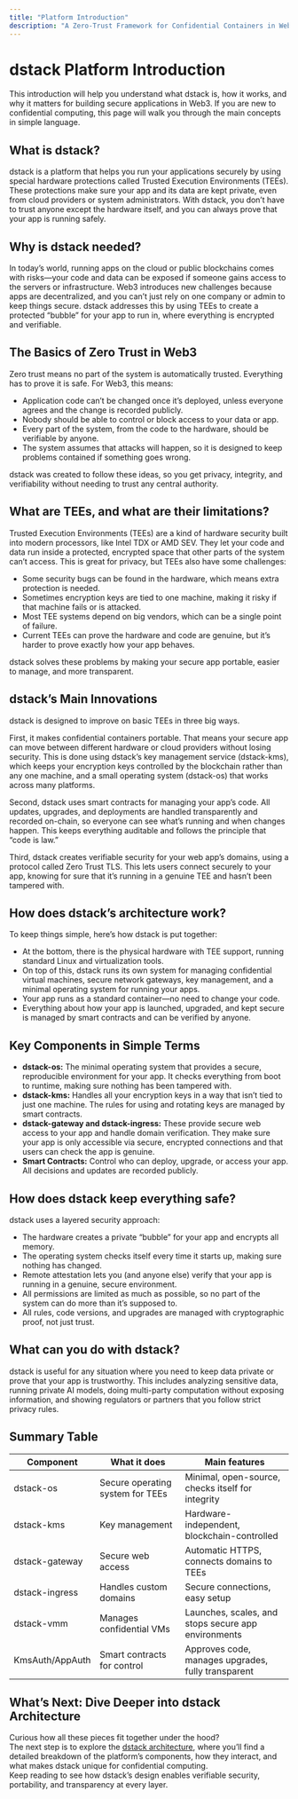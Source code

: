 ```yaml
---
title: "Platform Introduction"
description: "A Zero-Trust Framework for Confidential Containers in Web3"
---
```


# dstack Platform Introduction

This introduction will help you understand what dstack is, how it works, and why it matters for building secure applications in Web3. If you are new to confidential computing, this page will walk you through the main concepts in simple language.

## What is dstack?

dstack is a platform that helps you run your applications securely by using special hardware protections called Trusted Execution Environments (TEEs). These protections make sure your app and its data are kept private, even from cloud providers or system administrators. With dstack, you don’t have to trust anyone except the hardware itself, and you can always prove that your app is running safely.

## Why is dstack needed?

In today’s world, running apps on the cloud or public blockchains comes with risks—your code and data can be exposed if someone gains access to the servers or infrastructure. Web3 introduces new challenges because apps are decentralized, and you can’t just rely on one company or admin to keep things secure. dstack addresses this by using TEEs to create a protected “bubble” for your app to run in, where everything is encrypted and verifiable.

## The Basics of Zero Trust in Web3

Zero trust means no part of the system is automatically trusted. Everything has to prove it is safe. For Web3, this means: 
- Application code can’t be changed once it’s deployed, unless everyone agrees and the change is recorded publicly.
- Nobody should be able to control or block access to your data or app.
- Every part of the system, from the code to the hardware, should be verifiable by anyone.
- The system assumes that attacks will happen, so it is designed to keep problems contained if something goes wrong.

dstack was created to follow these ideas, so you get privacy, integrity, and verifiability without needing to trust any central authority.

## What are TEEs, and what are their limitations?

Trusted Execution Environments (TEEs) are a kind of hardware security built into modern processors, like Intel TDX or AMD SEV. They let your code and data run inside a protected, encrypted space that other parts of the system can’t access. This is great for privacy, but TEEs also have some challenges:
- Some security bugs can be found in the hardware, which means extra protection is needed.
- Sometimes encryption keys are tied to one machine, making it risky if that machine fails or is attacked.
- Most TEE systems depend on big vendors, which can be a single point of failure.
- Current TEEs can prove the hardware and code are genuine, but it’s harder to prove exactly how your app behaves.

dstack solves these problems by making your secure app portable, easier to manage, and more transparent.

## dstack’s Main Innovations

dstack is designed to improve on basic TEEs in three big ways.

First, it makes confidential containers portable. That means your secure app can move between different hardware or cloud providers without losing security. This is done using dstack’s key management service (dstack-kms), which keeps your encryption keys controlled by the blockchain rather than any one machine, and a small operating system (dstack-os) that works across many platforms.

Second, dstack uses smart contracts for managing your app’s code. All updates, upgrades, and deployments are handled transparently and recorded on-chain, so everyone can see what’s running and when changes happen. This keeps everything auditable and follows the principle that “code is law.”

Third, dstack creates verifiable security for your web app’s domains, using a protocol called Zero Trust TLS. This lets users connect securely to your app, knowing for sure that it’s running in a genuine TEE and hasn’t been tampered with.

## How does dstack’s architecture work?

To keep things simple, here’s how dstack is put together:

- At the bottom, there is the physical hardware with TEE support, running standard Linux and virtualization tools.
- On top of this, dstack runs its own system for managing confidential virtual machines, secure network gateways, key management, and a minimal operating system for running your apps.
- Your app runs as a standard container—no need to change your code.
- Everything about how your app is launched, upgraded, and kept secure is managed by smart contracts and can be verified by anyone.

## Key Components in Simple Terms

- **dstack-os:** The minimal operating system that provides a secure, reproducible environment for your app. It checks everything from boot to runtime, making sure nothing has been tampered with.
- **dstack-kms:** Handles all your encryption keys in a way that isn’t tied to just one machine. The rules for using and rotating keys are managed by smart contracts.
- **dstack-gateway and dstack-ingress:** These provide secure web access to your app and handle domain verification. They make sure your app is only accessible via secure, encrypted connections and that users can check the app is genuine.
- **Smart Contracts:** Control who can deploy, upgrade, or access your app. All decisions and updates are recorded publicly.

## How does dstack keep everything safe?

dstack uses a layered security approach:
- The hardware creates a private “bubble” for your app and encrypts all memory.
- The operating system checks itself every time it starts up, making sure nothing has changed.
- Remote attestation lets you (and anyone else) verify that your app is running in a genuine, secure environment.
- All permissions are limited as much as possible, so no part of the system can do more than it’s supposed to.
- All rules, code versions, and upgrades are managed with cryptographic proof, not just trust.

## What can you do with dstack?

dstack is useful for any situation where you need to keep data private or prove that your app is trustworthy. This includes analyzing sensitive data, running private AI models, doing multi-party computation without exposing information, and showing regulators or partners that you follow strict privacy rules.

## Summary Table

| Component          | What it does                             | Main features                                         |
|--------------------|------------------------------------------|-------------------------------------------------------|
| dstack-os          | Secure operating system for TEEs         | Minimal, open-source, checks itself for integrity     |
| dstack-kms         | Key management                           | Hardware-independent, blockchain-controlled           |
| dstack-gateway     | Secure web access                        | Automatic HTTPS, connects domains to TEEs             |
| dstack-ingress     | Handles custom domains                   | Secure connections, easy setup                        |
| dstack-vmm         | Manages confidential VMs                 | Launches, scales, and stops secure app environments   |
| KmsAuth/AppAuth    | Smart contracts for control              | Approves code, manages upgrades, fully transparent    |

## What’s Next: Dive Deeper into dstack Architecture

Curious how all these pieces fit together under the hood?  
The next step is to explore the [dstack architecture](/docs/overview/what-is-dstack), where you’ll find a detailed breakdown of the platform’s components, how they interact, and what makes dstack unique for confidential computing.  
Keep reading to see how dstack’s design enables verifiable security, portability, and transparency at every layer.

